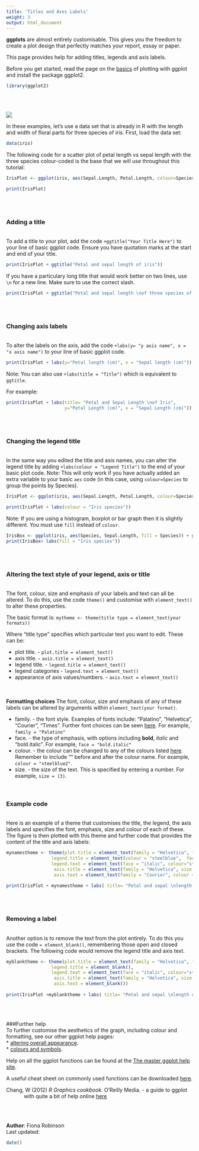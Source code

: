 ```yaml
---
title: 'Titles and Axes Labels'
weight: 3
output: html_document
---
```


**ggplots** are almost entirely customisable. This gives you the freedom to create a plot design that perfectly matches your report, essay or paper. 

This page provides help for adding titles, legends and axis labels.

Before you get started, read the page on the [basics](http://environmentalcomputing.net/plotting-with-ggplot-the-basics/) of plotting with ggplot and install the package ggplot2.

```r
library(ggplot2)
```
<br><br>

![](ggplot1_basics_image.jpg)

In these examples, let's use a data set that is already in R with the length and width of floral parts for three species of iris. First, load the data set:

```r
data(iris)
```

The following code for a scatter plot of petal length vs sepal length with the three species colour-coded is the base that we will use throughout this tutorial:

```r
IrisPlot <- ggplot(iris, aes(Sepal.Length, Petal.Length, colour=Species)) + geom_point() 
```

```r
print(IrisPlot)
```
<br><br>

### Adding a title
<br>
To add a title to your plot, add the code `+ggtitle("Your Title Here")` to your line of basic ggplot code. Ensure you have quotation marks at the start and end of your title. 

```r
print(IrisPlot + ggtitle("Petal and sepal length of iris"))
```

If you have a particulary long title that would work better on two lines, use `\n` for a new line. Make sure to use the correct slash. 

```r
print(IrisPlot + ggtitle("Petal and sepal length \nof three species of iris"))
```
<br><br>

### Changing axis labels
<br>
To alter the labels on the axis, add the code `+labs(y= "y axis name", x = "x axis name")` to your line of basic ggplot code.

```r
print(IrisPlot + labs(y="Petal length (cm)", x = "Sepal length (cm)"))
```

Note: You can also use `+labs(title = "Title")` which is equivalent to `ggtitle`.

For example:
```r
print(IrisPlot + labs(title= "Petal and Sepal Length \nof Iris",
                      y="Petal Length (cm)", x = "Sepal Length (cm)"))
```
<br><br>

### Changing the legend title
<br>
In the same way you edited the title and axis names, you can alter the legend title by adding `+labs(colour = "Legend Title")` to the end of your basic plot code. Note: This will only work if you have actually added an extra variable to your basic `aes` code (in this case, using `colour=Species` to group the points by Species).

```r
IrisPlot <- ggplot(iris, aes(Sepal.Length, Petal.Length, colour=Species)) + geom_point()

print(IrisPlot + labs(colour = "Iris species"))
```

Note: If you are using a histogram, boxplot or bar graph then it is slightly different. You must use `fill` instead of `colour`.

```r
IrisBox <- ggplot(iris, aes(Species, Sepal.Length, fill = Species)) + geom_boxplot()
print(IrisBox+ labs(fill = "Iris species"))
```
<br><br>

### Altering the text style of your legend, axis or title
<br>
The font, colour, size and emphasis of your labels and text can all be altered. To do this, use the code `theme()` and customise with `element_text()` to alter these properties. 

The basic format is: `mytheme <- theme(title type = element_text(your formats))`

Where "title type" specifies which particular text you want to edit. These can be:

* plot title. - `plot.title = element_text()`  
* axis title. - `axis.title = element_text()`  
* legend title. - `legend.title = element_text()`  
* legend categories - `legend.text = element_text()`  
* appearance of axis values/numbers. - `axis.text = element_text()`  
<br><br>

**Formatting choices**
The font, colour, size and emphasis of any of these labels can be altered by arguments within `element_text(your format)`. 

* family. - the font style. Examples of fonts include: "Palatino", "Helvetica", "Courier", "Times". Further font choices can be seen 
[here](http://www.cookbook-r.com/Graphs/Fonts/). For example, `family = "Palatino"`  
* face. - the type of emphasis, with options including **bold**, *italic* and "bold.italic". For example, `face = "bold.italic"`  
* colour. - the colour can be changed to any of the colours listed [here](http://www.stat.columbia.edu/~tzheng/files/Rcolor.pdf). Remember to include "" before and after the colour name. For example, `colour = "steelblue2"`.  
* size. - the size of the text. This is specified by entering a number. For example, `size = (3)`.  
<br><br>

### Example code
<br>
Here is an example of a theme that customises the title, the legend, the axis labels and specifies the font, emphasis, size and colour of each of these. The figure is then plotted with this theme and further code that provides the content of the title and axis labels:

```r
mynamestheme <- theme(plot.title = element_text(family = "Helvetica", face = "bold", size = (15)), 
                 legend.title = element_text(colour = "steelblue",  face = "bold.italic", family = "Helvetica"), 
                 legend.text = element_text(face = "italic", colour="steelblue4",family = "Helvetica"), 
                  axis.title = element_text(family = "Helvetica", size = (10), colour = "steelblue4"),
                  axis.text = element_text(family = "Courier", colour = "cornflowerblue", size = (10)))
  
print(IrisPlot + mynamestheme + labs( title= "Petal and sepal \nlength of iris", y="Petal length (cm)", x = "Sepal length (cm)"))
```
<br><br>

### Removing a label
<br>
Another option is to remove the text from the plot entirely. To do this you use the code `= element_blank()`, remembering those open and closed brackets. The following code would remove the legend title and axis text.

```r
myblanktheme <- theme(plot.title = element_text(family = "Helvetica", face = "bold", size = (15)), 
                 legend.title = element_blank(), 
                 legend.text = element_text(face = "italic", colour="steelblue4",family = "Helvetica"), 
                  axis.title = element_text(family = "Helvetica", size = (10), colour = "steelblue4"),
                  axis.text = element_blank())
  
print(IrisPlot +myblanktheme + labs( title= "Petal and sepal \nlength of iris", y="Petal length (cm)", x = "Sepal length (cm)"))
```
<br><br>

###Further help
<br>
To further customise the aesthetics of the graph, including colour and formatting, see our other ggplot help pages:  
* [altering overall appearance](http://environmentalcomputing.net/plotting-with-ggplot-altering-the-overall-appearance/).  
* [colours and symbols](http://environmentalcomputing.net/plotting-with-ggplot-colours-and-symbols/).
   
Help on all the ggplot functions can be found at the [The master ggplot help site](http://docs.ggplot2.org/current/).

A useful cheat sheet on commonly used functions can be downloaded [here](https://www.rstudio.com/wp-content/uploads/2015/03/ggplot2-cheatsheet.pdf).

<p style="margin-left: .5in; text-indent: -.5in;">Chang, W (2012) *R Graphics cookbook.* O'Reilly Media. - a guide to ggplot with quite a bit of help online [here](http://www.cookbook-r.com/Graphs/)</p>
<br><br>

**Author**: Fiona Robinson
<br>
Last updated:
```r
date()
```
